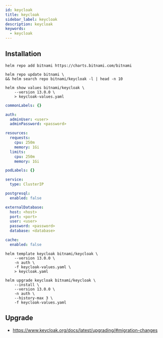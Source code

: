 ```yaml
---
id: keycloak
title: keycloak
sidebar_label: keycloak
description: keycloak
keywords:
  - keycloak
---
```


## Installation

```shell
helm repo add bitnami https://charts.bitnami.com/bitnami
```

```shell
helm repo update bitnami \
&& helm search repo bitnami/keycloak -l | head -n 10
```

```shell
helm show values bitnami/keycloak \
    --version 13.0.0 \
    > keycloak-values.yaml
```

```yaml title="keycloak-values.yaml"
commonLabels: {}

auth:
  adminUser: <user>
  adminPassword: <password>

resources:
  requests:
    cpu: 250m
    memory: 1Gi
  limits:
    cpu: 250m
    memory: 1Gi

podLabels: {}

service:
  type: ClusterIP

postgresql:
  enabled: false

externalDatabase:
  host: <host>
  port: <port>
  user: <user>
  password: <password>
  database: <database>

cache:
  enabled: false
```

```shell
helm template keycloak bitnami/keycloak \
    --version 13.0.0 \
    -n auth \
    -f keycloak-values.yaml \
    > keycloak.yaml
```

```shell
helm upgrade keycloak bitnami/keycloak \
    --install \
    --version 13.0.0 \
    -n auth \
    --history-max 3 \
    -f keycloak-values.yaml
```

## Upgrade

- https://www.keycloak.org/docs/latest/upgrading/#migration-changes
